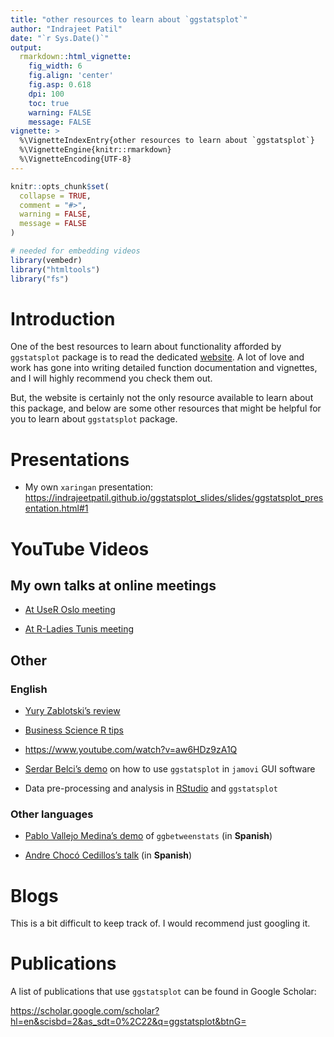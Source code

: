 ```yaml
---
title: "other resources to learn about `ggstatsplot`"
author: "Indrajeet Patil"
date: "`r Sys.Date()`"
output:
  rmarkdown::html_vignette:
    fig_width: 6
    fig.align: 'center'
    fig.asp: 0.618
    dpi: 100
    toc: true
    warning: FALSE
    message: FALSE
vignette: >
  %\VignetteIndexEntry{other resources to learn about `ggstatsplot`}
  %\VignetteEngine{knitr::rmarkdown}
  %\VignetteEncoding{UTF-8}
---
```


```r
knitr::opts_chunk$set(
  collapse = TRUE,
  comment = "#>",
  warning = FALSE,
  message = FALSE
)

# needed for embedding videos
library(vembedr)
library("htmltools")
library("fs")
```

# Introduction

One of the best resources to learn about functionality afforded by `ggstatsplot`
package is to read the dedicated
[website](https://indrajeetpatil.github.io/ggstatsplot/). A lot of love and work
has gone into writing detailed function documentation and vignettes, and I will
highly recommend you check them out.

But, the website is certainly not the only resource available to learn about
this package, and below are some other resources that might be helpful for you
to learn about `ggstatsplot` package.

# Presentations

  - My own `xaringan` presentation:
    <https://indrajeetpatil.github.io/ggstatsplot_slides/slides/ggstatsplot_presentation.html#1>

# YouTube Videos

## My own talks at online meetings
  
  - [At UseR Oslo meeting](https://www.youtube.com/watch?v=_wCo7rnt6NA)

  - [At R-Ladies Tunis meeting](https://www.youtube.com/watch?v=n-sXeshyVRI)

## Other

### English

  - [Yury Zablotski's review](https://www.youtube.com/watch?v=cNJIMwtLWv0)

  - [Business Science R tips](https://www.youtube.com/watch?v=8Em1bCFBMWg)

  - <https://www.youtube.com/watch?v=aw6HDz9zA1Q>

  - [Serdar Belci's demo](https://www.youtube.com/watch?v=m3uInetiC8w) on how to
    use `ggstatsplot` in `jamovi` GUI software

  - Data pre-processing and analysis in
    [RStudio](https://www.youtube.com/watch?v=IMgv5pc7N7U) and `ggstatsplot`

### Other languages

  - [Pablo Vallejo Medina's demo](https://www.youtube.com/watch?v=6Ds9L4NpRVQ)
    of `ggbetweenstats` (in **Spanish**)

  - [Andre Chocó Cedillos's talk](https://www.youtube.com/watch?v=yDyrgvvWLpc)
    (in **Spanish**)

# Blogs

This is a bit difficult to keep track of. I would recommend just googling it.

# Publications

A list of publications that use `ggstatsplot` can be found in Google Scholar:

<https://scholar.google.com/scholar?hl=en&scisbd=2&as_sdt=0%2C22&q=ggstatsplot&btnG=>

